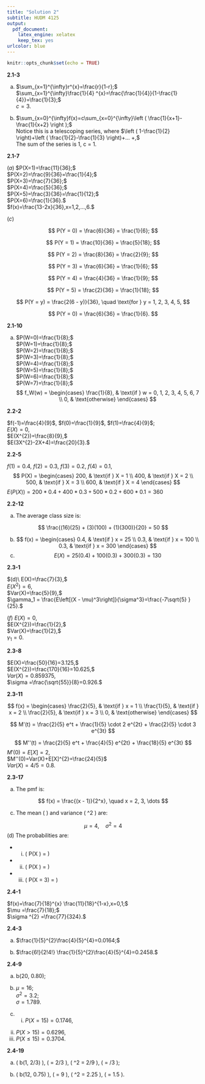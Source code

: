 ---
title: "Solution 2"
subtitle: HUDM 4125
output:
  pdf_document:
    latex_engine: xelatex
    keep_tex: yes
urlcolor: blue
---

```{r setup, include=FALSE}
knitr::opts_chunk$set(echo = TRUE)
```

**2.1-3**

(a) $\sum_{x=1}^{\infty}r^{x}=\frac{r}{1-r};$  
$\sum_{x=1}^{\infty}\frac{1}{4} ^{x}=\frac{\frac{1}{4}}{1-\frac{1}{4}}=\frac{1}{3};$  
$c = 3.$  

(f) $\sum_{x=0}^{\infty}f(x)=c\sum_{x=0}^{\infty}\left ( \frac{1}{x+1}-\frac{1}{x+2} \right );$  
Notice this is a telescoping series, where $\left ( 1-\frac{1}{2} \right)+\left ( \frac{1}{2}-\frac{1}{3} \right)+... +,$  
The sum of the series is 1, c = 1.

\vspace{1em}

**2.1-7**

$(a)$ 
$P(X=1)=\frac{11}{36};$  
$P(X=2)=\frac{9}{36}=\frac{1}{4};$  
$P(X=3)=\frac{7}{36};$  
$P(X=4)=\frac{5}{36};$  
$P(X=5)=\frac{3}{36}=\frac{1}{12};$  
$P(X=6)=\frac{1}{36}.$  
$f(x)=\frac{13-2x}{36},x=1,2,...,6.$  

$(c)$  

$$
P(Y = 0) = \frac{6}{36} = \frac{1}{6};
$$

$$
P(Y = 1) = \frac{10}{36} = \frac{5}{18};
$$

$$
P(Y = 2) = \frac{8}{36} = \frac{2}{9};
$$

$$
P(Y = 3) = \frac{6}{36} = \frac{1}{6};
$$

$$
P(Y = 4) = \frac{4}{36} = \frac{1}{9};
$$

$$
P(Y = 5) = \frac{2}{36} = \frac{1}{18};
$$

$$
P(Y = y) = \frac{2(6 - y)}{36}, \quad \text{for } y = 1, 2, 3, 4, 5,
$$

$$
P(Y = 0) = \frac{6}{36} = \frac{1}{6}.
$$
\vspace{1em}

**2.1-10**

(a) $P(W=0)=\frac{1}{8};$  
$P(W=1)=\frac{1}{8};$  
$P(W=2)=\frac{1}{8};$  
$P(W=3)=\frac{1}{8};$  
$P(W=4)=\frac{1}{8};$  
$P(W=5)=\frac{1}{8};$  
$P(W=6)=\frac{1}{8};$  
$P(W=7)=\frac{1}{8};$  
$$
f_W(w) =
\begin{cases}
\frac{1}{8}, & \text{if } w = 0, 1, 2, 3, 4, 5, 6, 7 \\
0, & \text{otherwise}
\end{cases}
$$
\vspace{1em}

**2.2-2**

$f(-1)=\frac{4}{9}$,  $f(0)=\frac{1}{9}$,  $f(1)=\frac{4}{9}$;  
$E(X)=0,$  
$E(X^{2})=\frac{8}{9},$  
$E(3X^{2}-2X+4)=\frac{20}{3}.$ 

\vspace{1em}

**2.2-5**

$f(1)=0.4$, $f(2)=0.3$, $f(3)=0.2$, $f(4)=0.1$,  
$$
P(X) =
\begin{cases}
200, & \text{if } X = 1 \\
400, & \text{if } X = 2 \\
500, & \text{if } X = 3 \\
600, & \text{if } X = 4
\end{cases}
$$
$E(P(X))=200*0.4+400*0.3+500*0.2+600*0.1=360$  

\vspace{1em}

**2.2-12**  

(a) The average class size is:

$$
\frac{(16)(25) + (3)(100) + (1)(300)}{20} = 50
$$

(b)
$$
f(x) =
\begin{cases}
0.4, & \text{if } x = 25 \\
0.3, & \text{if } x = 100 \\
0.3, & \text{if } x = 300
\end{cases}
$$
(c)
$$
E(X) = 25(0.4) + 100(0.3) + 300(0.3) = 130
$$


\vspace{1em}

**2.3-1**

$(d)\ E(X)=\frac{7}{3},$  
$E(X^{2})=6,$  
$Var(X)=\frac{5}{9},$  
$\gamma_1 = \frac{E\left[(X - \mu)^3\right]}{\sigma^3}=\frac{-7\sqrt{5} }{25}.$  

$(f)\ E(X)=0,$  
$E(X^{2})=\frac{1}{2},$  
$Var(X)=\frac{1}{2},$  
$\gamma_1 =0.$ 

\vspace{1em}

**2.3-8**

$E(X)=\frac{50}{16}=3.125,$  
$E(X^{2})=\frac{170}{16}=10.625,$  
$Var(X)=0.859375,$  
$\sigma =\frac{\sqrt{55}}{8}=0.926.$  

\vspace{1em}

**2.3-11**

$$
f(x) =
\begin{cases}
\frac{2}{5}, & \text{if } x = 1 \\
\frac{1}{5}, & \text{if } x = 2 \\
\frac{2}{5}, & \text{if } x = 3 \\
0, & \text{otherwise}
\end{cases}
$$

$$
M'(t) = \frac{2}{5} e^t + \frac{1}{5} \cdot 2 e^{2t} + \frac{2}{5} \cdot 3 e^{3t}
$$


$$
M''(t) = \frac{2}{5} e^t + \frac{4}{5} e^{2t} + \frac{18}{5} e^{3t}
$$
$M'(0)=E[X]=2$,  
$M''(0)=Var(X)+E[X]^{2}=\frac{24}{5}$  
$Var(X)=4/5=0.8.$
 
\vspace{1em}

**2.3-17**

(a) The pmf is:

$$
f(x) = \frac{(x - 1)}{2^x}, \quad x = 2, 3, \dots
$$

(c) The mean \( \mu \) and variance \( \sigma^2 \) are:

$$
\mu = 4, \quad \sigma^2 = 4
$$
(d) The probabilities are:

- (i) \( P(X \leq 3) = \frac{1}{2} \)
- (ii) \( P(X \geq 5) = \frac{5}{16} \)
- (iii) \( P(X = 3) = \frac{1}{4} \)

\vspace{1em}

**2.4-1**

$f(x)=\frac{7}{18}^{x} \frac{11}{18}^{1-x},x=0,1;$  
$\mu =\frac{7}{18};$  
$\sigma ^{2} =\frac{77}{324}.$

\vspace{1em}

**2.4-3**

(a) $\frac{1}{5}^{2}\frac{4}{5}^{4}=0.0164;$  

(b) $\frac{6!}{2!4!} \frac{1}{5}^{2}\frac{4}{5}^{4}=0.2458.$  

\vspace{1em}

**2.4-9**

(a) b(20, 0.80);  

(b) $\mu =16;$  
$\sigma ^{2} =3.2;$  
$\sigma =1.789.$  

(c) (i) $P(X = 15) = 0.1746,$  
(ii) $P(X > 15)=0.6296,$  
(iii) $P(X \le 15)=0.3704.$

\vspace{1em}

**2.4-19**
 
(a) \( b(1, 2/3) \), \( \mu = 2/3 \), \( \sigma^2 = 2/9 \), \( \sigma = \sqrt{2}/3 \);  

(b) \( b(12, 0.75) \), \( \mu = 9 \), \( \sigma^2 = 2.25 \), \( \sigma = 1.5 \).

